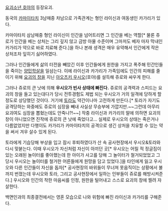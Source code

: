 [[요괴소년 호야]]의 등장요괴.

동국의 [[카마이타치]] 3남매중 차남으로 가족관계는 형인 라이신과 여동생인 카가리가 있다.

카마이타치 삼남매중 형인 라이신이 인간을 넘어트리면 그 인간을 베는 역할[* 물론 쥬로가 인간을 베는 상처는 그리 깊지 않고 금방 아물 수준이며 그마저도 베자 마자 막내인 카가리가 약으로 바로 치료해 준다.]을 하나 본래 셩격은 매우 유약해서 인간에게 작은 상처조차 잎히기 싫어하였다.

그러나 인간들에게 삶의 터전을 빼았긴 이후 인간들에게 원한을 가지고 폭주해 민간인들을 죽이는 [[양민학살]]을 일삼는다. 이에 라이신과 카가리가 가족임에도 인간의 피해를 줄이기 위해 [[요괴의 창]]을 지닌 [[아오츠키 우시오]](호야)를 설득해 쥬로와 싸우게 한다.

그러나 쥬로의 큰 낫에 의해 '''우시오가 빈사 상태에 빠진다.''' 쥬로의 공격력과 스피드는 요괴의 창을 들고 있는대다가 당시 전투경험도 제법 되는 우시오가 거의 일격에 당하게 할 정도로 상당했던 것이다. 거기에 [[토라]]도 약간이나마 고전하게 만든다.[* 토라가 자기도 공격당하는 와중에도 쥬로의 심장을 빼내 사실상 무승부에 가깝지만.~~그런데 아무리 요괴여도 심장을 뽑혔는데도 안죽나?!~~] 작중 라이신과 카가리의 말에 의하면 요괴의 창이 아니었으면 진작에 쥬로의 큰 낫에 죽었다고... 실제로 우시오의 상태는 죽은거나 다름없었지만 다행이도 카가리가 카마이타치의 공격으로 생긴 상처을 치유할 수 있는 약을 써서 겨우 살수 있게 된다. 

토라에게 기습당해 부상을 입고 잠시 후퇴하였다가 산 속 공사현장에서 우시오&토라와 다시 맞붇는다. 이때 우시오가 자신처럼 자신이 아끼던 곳[* 우시오는 어릴 적 정글짐이 있는 오래된 놀이터를 좋아했는데 한 아이가 사고를 당해 그 놀이터가 철거되었었고 그당시 우시오는 놀이터를 철거한 어른들에게 원망을 담고 있었다.]을 타인에게 잃고 우시오와 다른 인간들이 자신을 돕자[* 공사현장의 바위들이 무너져 못음직이는 상황에서 불까지 번졌는데 우시오와 토라, 그리고 공사현장에서 일하는 인부들이 쥬로를 해방시켜준다.] 우시오와 인간의 착한 마음씨를 인정, 원한을 털어내고 스스로 요괴의 창에 찔려 자살한다.

백면인과의 최종결전에서는 영혼 모습으로 나와 위험에 빠진 라이신과 카가리를 구해준다.
